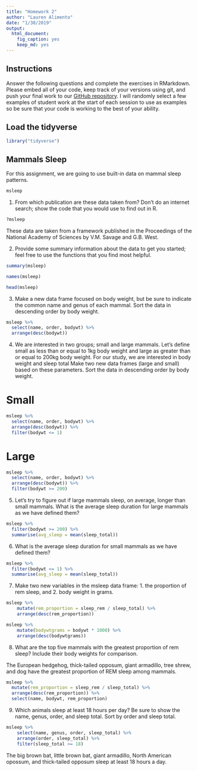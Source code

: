 ```yaml
---
title: "Homework 2"
author: "Lauren Alimento"
date: "1/30/2019"
output: 
  html_document: 
    fig_caption: yes
    keep_md: yes
---
```

## Instructions
Answer the following questions and complete the exercises in RMarkdown. Please embed all of your code, keep track of your versions using git, and push your final work to our [GitHub repository](https://github.com/FRS417-DataScienceBiologists). I will randomly select a few examples of student work at the start of each session to use as examples so be sure that your code is working to the best of your ability.

## Load the tidyverse
```r
library("tidyverse")
```

## Mammals Sleep
For this assignment, we are going to use built-in data on mammal sleep patterns.  

```r
msleep
```

1. From which publication are these data taken from? Don't do an internet search; show the code that you would use to find out in R.

```r
?msleep
```


These data are taken from a framework published in the Proceedings of the National Academy of Sciences by V.M. Savage and G.B. West.

2. Provide some summary information about the data to get you started; feel free to use the functions that you find most helpful.

```r
summary(msleep)
```

```r
names(msleep)
```
```r
head(msleep)
```

3. Make a new data frame focused on body weight, but be sure to indicate the common name and genus of each mammal. Sort the data in descending order by body weight.

```r
msleep %>% 
  select(name, order, bodywt) %>% 
  arrange(desc(bodywt))
```


4. We are interested in two groups; small and large mammals. Let's define small as less than or equal to 1kg body weight and large as greater than or equal to 200kg body weight. For our study, we are interested in body weight and sleep total Make two new data frames (large and small) based on these parameters. Sort the data in descending order by body weight.

# Small
```r
msleep %>% 
  select(name, order, bodywt) %>% 
  arrange(desc(bodywt)) %>% 
  filter(bodywt <= 1)
```
# Large
```r
msleep %>% 
  select(name, order, bodywt) %>% 
  arrange(desc(bodywt)) %>% 
  filter(bodywt >= 200)
```

5. Let's try to figure out if large mammals sleep, on average, longer than small mammals. What is the average sleep duration for large mammals as we have defined them?

```r
msleep %>% 
  filter(bodywt >= 200) %>% 
  summarise(avg_sleep = mean(sleep_total))
```

6. What is the average sleep duration for small mammals as we have defined them?

```r
msleep %>% 
  filter(bodywt <= 1) %>% 
  summarise(avg_sleep = mean(sleep_total))
```


7. Make two new variables in the msleep data frame: 1. the proportion of rem sleep, and 2. body weight in grams.

```r
msleep %>% 
    mutate(rem_proportion = sleep_rem / sleep_total) %>%
    arrange(desc(rem_proportion))
```
```r
msleep %>% 
    mutate(bodywtgrams = bodywt * 1000) %>%
    arrange(desc(bodywtgrams))
```

8. What are the top five mammals with the greatest proportion of rem sleep? Include their body weights for comparison.

The European hedgehog, thick-tailed opposum, giant armadillo, tree shrew, and dog have the greatest proportion of REM sleep among mammals.

```r
msleep %>% 
  mutate(rem_proportion = sleep_rem / sleep_total) %>%
  arrange(desc(rem_proportion)) %>% 
  select(name, bodywt, rem_proportion)
```

9. Which animals sleep at least 18 hours per day? Be sure to show the name, genus, order, and sleep total. Sort by order and sleep total.

```r
msleep %>% 
    select(name, genus, order, sleep_total) %>%
    arrange(order, sleep_total) %>% 
    filter(sleep_total >= 18)
```
The big brown bat, little brown bat, giant armadillo, North American opossum, and thick-tailed opposum sleep at least 18 hours a day.

